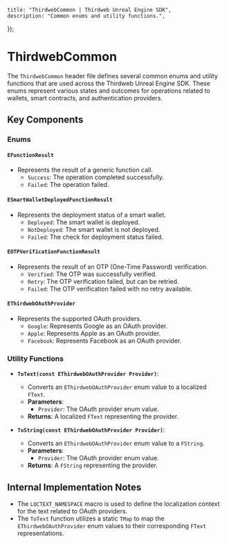 
    title: "ThirdwebCommon | Thirdweb Unreal Engine SDK",
    description: "Common enums and utility functions.",
});

# ThirdwebCommon

The `ThirdwebCommon` header file defines several common enums and utility functions that are used across the Thirdweb Unreal Engine SDK. These enums represent various states and outcomes for operations related to wallets, smart contracts, and authentication providers.

## Key Components

### Enums

#### `EFunctionResult`
- Represents the result of a generic function call.
  - `Success`: The operation completed successfully.
  - `Failed`: The operation failed.

#### `ESmartWalletDeployedFunctionResult`
- Represents the deployment status of a smart wallet.
  - `Deployed`: The smart wallet is deployed.
  - `NotDeployed`: The smart wallet is not deployed.
  - `Failed`: The check for deployment status failed.

#### `EOTPVerificationFunctionResult`
- Represents the result of an OTP (One-Time Password) verification.
  - `Verified`: The OTP was successfully verified.
  - `Retry`: The OTP verification failed, but can be retried.
  - `Failed`: The OTP verification failed with no retry available.

#### `EThirdwebOAuthProvider`
- Represents the supported OAuth providers.
  - `Google`: Represents Google as an OAuth provider.
  - `Apple`: Represents Apple as an OAuth provider.
  - `Facebook`: Represents Facebook as an OAuth provider.

### Utility Functions

- **`ToText(const EThirdwebOAuthProvider Provider)`**:
  - Converts an `EThirdwebOAuthProvider` enum value to a localized `FText`.
  - **Parameters**:
    - `Provider`: The OAuth provider enum value.
  - **Returns**: A localized `FText` representing the provider.

- **`ToString(const EThirdwebOAuthProvider Provider)`**:
  - Converts an `EThirdwebOAuthProvider` enum value to a `FString`.
  - **Parameters**:
    - `Provider`: The OAuth provider enum value.
  - **Returns**: A `FString` representing the provider.

## Internal Implementation Notes

- The `LOCTEXT_NAMESPACE` macro is used to define the localization context for the text related to OAuth providers.
- The `ToText` function utilizes a static `TMap` to map the `EThirdwebOAuthProvider` enum values to their corresponding `FText` representations.
